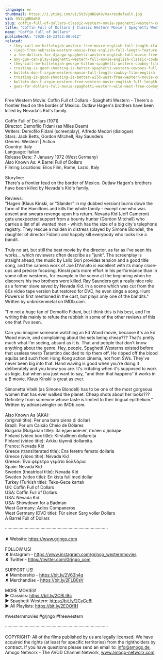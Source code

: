 ```yaml
---
language: en
thumbnail: https://i.ytimg.com/vi/5V3VgHBGeK0/maxresdefault.jpg
vid: 5V3VgHBGeK0
slug: coffin-full-of-dollars-classic-western-movie-spaghetti-western-cowboys-full-movies
title: "Coffin Full of Dollars | Classic Western Movie | Spaghetti Western | Cowboys | Full Movies"
name: "Coffin Full of Dollars"
publishedAt: "2020-10-23T22:00:01Z"
related:
  - they-call-me-hallelujah-western-free-movie-english-full-length-italian-western-feature-film
  - ringo-from-nebraska-western-movie-free-english-full-length-feature-film-spaghetti-western
  - a-few-dollars-for-django-spaghetti-western-english-full-movie-free-full-youtube-movies
  - any-gun-can-play-spaghetti-western-full-movie-english-classic-cowboy-film-free-full-westerns
  - they-call-me-hallelujah-george-hilton-spaghetti-western-cowboy-film
  - trusting-is-good-shooting-is-better-spaghetti-western-cowboys-full-western
  - bullets-don-t-argue-western-movie-full-length-cowboy-film-english
  - trusting-is-good-shooting-is-better-wild-west-free-western-movie-cowboys-english
  - bullets-don-t-argue-western-free-western-movie-english-full-length-feature-film
  - guns-for-dollars-full-movie-spaghetti-western-wild-west-free-cowboy-movie
---
```


Free Western Movie: Coffin Full of Dollars - Spaghetti Western - There's a frontier feud on the border of Mexico. Outlaw Hagen's brothers have been killed by Nevada's Kid's family. <br />
<br />
Coffin Full of Dollars (1971)<br />
Director: Demofilo Fidani (as Miles Deem)<br />
Writers: Demofilo Fidani (screenplay), Alfredo Medori (dialogue) <br />
Stars: Jack Betts, Gordon Mitchell, Ray Saunders<br />
Genres: Western | Action <br />
Country: Italy<br />
Language: Italian<br />
Release Date: 7 January 1972 (West Germany) <br />
Also Known As: A Barrel Full of Dollars <br />
Filming Locations: Elios Film, Rome, Lazio, Italy <br />
<br />
Storyline:<br />
There's a frontier feud on the border of Mexico. Outlaw Hagen's brothers have been killed by Nevada's Kid's family.<br />
<br />
Reviews:<br />
"Hagen (Klaus Kinski, or "Slander" in my dubbed version) burns down the farm of the Hamiltons and kills the whole family - except one who was absent and swears revenge upon his return. Nevada Kid (Jeff Cameron) gets unexpected support from a bounty hunter (Gordon Mitchell) who carries a list of all wanted men - which has the size of a big city's telephone registry. They rescue a maiden in distress (played by Simone Blondell, the daughter of director Fidani) and happily kill everybody who looks like a bandit.<br />
<br />
Truly no art, but still the best movie by the director, as far as I've seen his works... which reviewers often describe as "junk". The screenplay is straight ahead, the music by Lallo Gori provides tension and a good title song, and the camera work of Joe D'Amato is excellent with its many close-ups and precise focusing. Kinski puts more effort in his performance than in some other westerns, for example in the scene at the beginning when he discovers his two brothers were killed. Ray Saunders got a really nice role as a former slave saved by Nevada Kid. In a scene which was cut from the 80s video tape version but restored for DVD, he even sings a song. Hunt Powers is first mentioned in the cast, but plays only one of the bandits." Written by unbrokenmetal on IMDb.com.<br />
<br />
"I'm not a huge fan of Demofilo Fidani, but I think this is his best, and I'm writing this mainly to refute the rubbish in some of the other reviews of this one that I've seen.<br />
<br />
Can you imagine someone watching an Ed Wood movie, because it's an Ed Wood movie, and complaining about the sets being cheap??? That's pretty much what I'm seeing, absurd as it is. That and people that don't know anything about the genre. Hey, people, Spaghetti Westerns existed before that useless twerp Tarantino decided to rip them off. He ripped off the blood squibs and such from Hong Kong action cinema, not from SWs. They've never been big into that. Hand waving is good when you're doing it deliberately and you know you are. It's irritating when it's supposed to work as logic, but when you just want to say, "and then that happens" it works in a B movie. Klaus Kinski is great as ever.<br />
<br />
Simonetta Vitelli (as Simone Blondell) has to be one of the most gorgeous women that has ever walked the planet. Cheap shots about her looks??? Definitely from someone whose taste is limited to their lingual epithelium." Written by adrianswingler on IMDb.com.<br />
<br />
Also Known As (AKA):<br />
(original title): Per una bara piena di dollari<br />
Brazil: Por um Caixão Cheio de Dólares<br />
Bulgaria (Bulgarian title): За един ковчег, пълен с долари<br />
Finland (video box title): Kirstullinen dollareita<br />
Finland (video title): Arkku täynnä dollareita.<br />
France: Nevada Kid<br />
Greece (transliterated title): Ena feretro femato dollaria<br />
Greece (video title): Nevada Kid<br />
Greece:  Ένα φέρετρο γεμάτο δολλάρια<br />
Spain: Nevada Kid<br />
Sweden (theatrical title): Nevada Kid<br />
Sweden (video title): En kista full med dollar<br />
Turkey (Turkish title): Teks-Gece kartalı<br />
UK: Coffin Full of Dollars<br />
USA: Coffin Full of Dollars<br />
USA: Nevada Kid<br />
USA: Showdown for a Badman<br />
West Germany: Adios Companeros<br />
West Germany (DVD title): Für einen Sarg voller Dollars<br />
 A Barrel Full of Dollars<br />
<br />
····················································································<br />
<br />
✘ Website: https://www.grjngo.com<br />
<br />
FOLLOW US!<br />
✘ Instagram - https://www.instagram.com/grjngo_westernmovies<br />
✘ Twitter - https://twitter.com/Grjngo_com<br />
<br />
SUPPORT US!<br />
✘ Membership - https://bit.ly/2V63h4q<br />
✘ Merchandise - https://bit.ly/2FLB0sV<br />
<br />
MORE MOVIES! <br />
► Classics: https://bit.ly/2CBLt8c <br />
► Spaghetti Western: https://bit.ly/2CyCe8I <br />
► All Playlists: https://bit.ly/2EOOfIH <br />
<br />
#westernmovies #grjngo #freewestern<br />
<br />
····················································································<br />
<br />
COPYRIGHT: All of the films published by us are legally licensed. We have acquired the rights (at least for specific territories) from the rightholders by contract. If you have questions please send an email to: info@amogo.de, Amogo Networx - The AVOD Channel Network, www.amogo-networx.com.